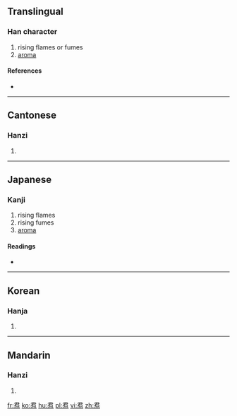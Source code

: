 ==Translingual==

===Han character===
{{Han char|rn=86|rad=火|as=07|sn=11|four=1733<sub>6</sub>|canj=尸口火 (SRF)}}

# rising flames or fumes
# [[aroma]]

====References====
* {{Han ref|kx=0672.140|dkj=19069|dj=1080.290|hdz=32207.050|uh=7104|ud=28932|bh=D64F|bd=54863}}

----

==Cantonese==

===Hanzi===
{{yue-hanzi|jyut=|y=fan1}}

# {{defn|lang=yue|sort=火07}}

----

==Japanese==

===Kanji===
{{ja-kanji|grade=|rs=火07}}

# rising flames
# rising fumes
# [[aroma]]

====Readings====
* {{ja-readings|on=[[くん]] (kun)|kun=[[いぶす]] (ibusu)}}

----

==Korean==

===Hanja===
{{ko-hanja|hangeul=훈|eumhun=|rv=hun|mr=hun|y=hwun}}

# {{defn|lang=ko|sort=火07}}

----

==Mandarin==

===Hanzi===
{{cmn-hanzi|pin=[[xūn]] ([[xun1]])|wg=hsün<sup>1</sup>}}

# {{defn|lang=cmn|sort=火07}}

[[fr:焄]]
[[ko:焄]]
[[hu:焄]]
[[pl:焄]]
[[vi:焄]]
[[zh:焄]]